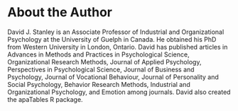 # About the Author {-}

David J. Stanley is an Associate Professor of Industrial and Organizational Psychology at the University of Guelph in Canada. He obtained his PhD from Western University in London, Ontario. David has published articles in Advances in Methods and Practices in Psychological Science, Organizational Research Methods, Journal of Applied Psychology, Perspectives in Psychological Science, Journal of Business and Psychology, Journal of Vocational Behaviour, Journal of Personality and Social Psychology, Behavior Research Methods, Industrial and Organizational Psychology, and Emotion among journals. David also created the apaTables R package.  
